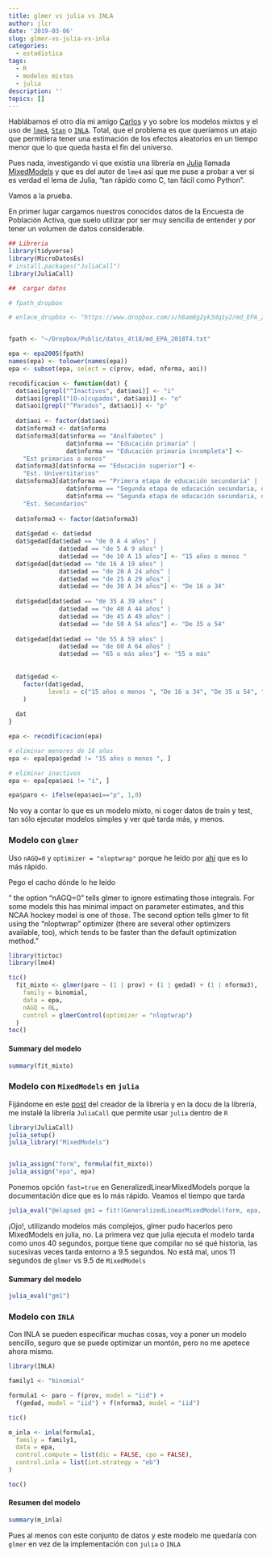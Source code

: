 ```yaml
---
title: glmer vs julia vs INLA
author: jlcr
date: '2019-03-06'
slug: glmer-vs-julia-vs-inla
categories:
  - estadística
tags:
  - R
  - modelos mixtos
  - julia
description: ''
topics: []
---
```


Hablábamos el otro día mi amigo [Carlos](www.datanalytics.com) y yo sobre los modelos mixtos y el uso de [`lme4`](https://github.com/lme4/lme4/), [` Stan`](https://mc-stan.org/) o  [`INLA`](http://www.r-inla.org/). Total, que el problema es que queríamos un atajo que permitiera tener una estimación de los efectos aleatorios en un tiempo menor que lo que queda hasta el fin del universo.

Pues nada, investigando vi que existía una librería en [Julia](https://julialang.org/) llamada [MixedModels](http://dmbates.github.io/MixedModels.jl/latest/constructors/#Fitting-generalized-linear-mixed-models-1) y que es del autor de `lme4` así que me puse a probar a ver si es verdad el lema de Julia, "tan rápido como C, tan fácil como Python".

Vamos a la prueba. 

En primer lugar cargamos nuestros conocidos datos de la Encuesta de Población Activa, que suelo utilizar por ser muy sencilla de entender y por tener un volumen de datos considerable.



```r
## Libreria
library(tidyverse)
library(MicroDatosEs)
# install.packages("JuliaCall")
library(JuliaCall)

##  cargar datos

# fpath_dropbox

# enlace_dropbox <- "https://www.dropbox.com/s/h8am8g2yk3dq1y2/md_EPA_2018T4.txt?dl=0"


fpath <- "~/Dropbox/Public/datos_4t18/md_EPA_2018T4.txt"

epa <- epa2005(fpath)
names(epa) <- tolower(names(epa))
epa <- subset(epa, select = c(prov, edad, nforma, aoi))

recodificacion <- function(dat) {
  dat$aoi[grepl("^Inactivos", dat$aoi)] <- "i"
  dat$aoi[grepl("[O-o]cupados", dat$aoi)] <- "o"
  dat$aoi[grepl("^Parados", dat$aoi)] <- "p"
  
  dat$aoi <- factor(dat$aoi)
  dat$nforma3 <- dat$nforma
  dat$nforma3[dat$nforma == "Analfabetos" |
                dat$nforma == "Educación primaria" |
                dat$nforma == "Educación primaria incompleta"] <-
    "Est primarios o menos"
  dat$nforma3[dat$nforma == "Educación superior"] <-
    "Est. Universitarios"
  dat$nforma3[dat$nforma == "Primera etapa de educación secundaria" |
                dat$nforma == "Segunda etapa de educación secundaria, orientación general" |
                dat$nforma == "Segunda etapa de educación secundaria, orientación profesional"] <-
    "Est. Secundarios"
  
  dat$nforma3 <- factor(dat$nforma3)
  
  dat$gedad <- dat$edad
  dat$gedad[dat$edad == "de 0 A 4 años" |
              dat$edad == "de 5 A 9 años" |
              dat$edad == "de 10 A 15 años"] <- "15 años o menos "
  dat$gedad[dat$edad == "de 16 A 19 años" |
              dat$edad == "de 20 A 24 años" |
              dat$edad == "de 25 A 29 años" |
              dat$edad == "de 30 A 34 años"] <- "De 16 a 34"
  
  dat$gedad[dat$edad == "de 35 A 39 años" |
              dat$edad == "de 40 A 44 años" |
              dat$edad == "de 45 A 49 años" |
              dat$edad == "de 50 A 54 años"] <- "De 35 a 54"
  
  dat$gedad[dat$edad == "de 55 A 59 años" |
              dat$edad == "de 60 A 64 años" |
              dat$edad == "65 o más años"] <- "55 o más"
  
  
  dat$gedad <-
    factor(dat$gedad,
           levels = c("15 años o menos ", "De 16 a 34", "De 35 a 54", "55 o más")
    )
  
  dat
}

epa <- recodificacion(epa)

# eliminar menores de 16 años  
epa <- epa[epa$gedad != "15 años o menos ", ]

# eliminar inactivos
epa <- epa[epa$aoi != "i", ]

epa$paro <- ifelse(epa$aoi=="p", 1,0)

```


No voy a contar lo que es un modelo mixto, ni coger datos de train y test, tan sólo ejecutar modelos simples y ver qué tarda más, y menos.

### Modelo con `glmer`

Uso `nAGQ=0` y `optimizer = "nloptwrap"` porque he leído por [ahí](http://angrystatistician.blogspot.com/2015/10/mixed-models-in-r-bigger-faster-stronger.html) que es lo más rápido. 

Pego el cacho dónde lo he leído

" the option "nAGQ=0" tells glmer to ignore estimating those integrals. For some models this has minimal impact on parameter estimates, and this NCAA hockey model is one of those. The second option tells glmer to fit using the "nloptwrap" optimizer (there are several other optimizers available, too), which tends to be faster than the default optimization method."


```r
library(tictoc)
library(lme4)

tic()
  fit_mixto <- glmer(paro ~ (1 | prov) + (1 | gedad) + (1 | nforma3),
    family = binomial,
    data = epa,
    nAGQ = 0L,
    control = glmerControl(optimizer = "nloptwrap")
  )
toc()

```

#### Summary del modelo

```r
summary(fit_mixto)
```


### Modelo con `MixedModels` en `julia`

Fijándome en este [post](https://rpubs.com/dmbates/377897) del creador de la librería y en la docu de la librería, me instalé la librería  `JuliaCall` que permite usar `julia` dentro de `R`


```r
library(JuliaCall)
julia_setup()
julia_library("MixedModels")


julia_assign("form", formula(fit_mixto))
julia_assign("epa", epa)
```

Ponemos opción `fast=true` en GeneralizedLinearMixedModels porque la documentación dice que es lo más rápido.
Veamos el tiempo que tarda

```r
julia_eval("@elapsed gm1 = fit!(GeneralizedLinearMixedModel(form, epa, Bernoulli()), fast=true)")

```

¡Ojo!, utilizando modelos más complejos, glmer pudo hacerlos pero MixedModels en julia, no. La primera vez que julia ejecuta el modelo tarda como unos 40 segundos, porque tiene que compilar no sé qué historia, las sucesivas veces tarda entorno a 9.5 segundos. No está mal, unos 11 segundos de `glmer` vs 9.5 de `MixedModels`

#### Summary del modelo

```r
julia_eval("gm1")
```



### Modelo con `INLA`

Con INLA se pueden especificar muchas cosas, voy a poner un modelo sencillo, seguro que se puede optimizar un montón, pero no me apetece ahora mismo. 


```r

library(INLA)

family1 <- "binomial"

formula1 <- paro ~ f(prov, model = "iid") +
  f(gedad, model = "iid") + f(nforma3, model = "iid")

tic()

m_inla <- inla(formula1,
  family = family1,
  data = epa,
  control.compute = list(dic = FALSE, cpo = FALSE),
  control.inla = list(int.strategy = "eb")
)

toc()

```



#### Resumen del modelo

```r
summary(m_inla)
```


Pues al menos con este conjunto de datos y este modelo me quedaría con `glmer`  en vez de la implementación con `julia` o `INLA`


